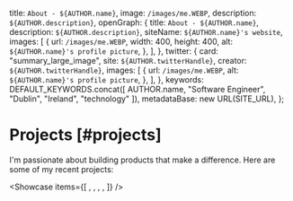 
  title: `About - ${AUTHOR.name}`,
  image: `/images/me.WEBP`,
  description: `${AUTHOR.description}`,
  openGraph: {
    title: `About - ${AUTHOR.name}`,
    description: `${AUTHOR.description}`,
    siteName: `${AUTHOR.name}'s website`,
    images: [
      {
        url: `/images/me.WEBP`,
        width: 400,
        height: 400,
        alt: `${AUTHOR.name}'s profile picture`,
      },
    ],
  },
  twitter: {
    card: "summary_large_image",
    site: `${AUTHOR.twitterHandle}`,
    creator: `${AUTHOR.twitterHandle}`,
    images: [
      {
        url: `/images/me.WEBP`,
        alt: `${AUTHOR.name}'s profile picture`,
      },
    ],
  },
  keywords: DEFAULT_KEYWORDS.concat([
    AUTHOR.name,
    "Software Engineer",
    "Dublin",
    "Ireland",
    "technology"
  ]),
  metadataBase: new URL(SITE_URL),
};

# Projects [#projects]

I'm passionate about building products that make a difference. Here are some of my recent projects:

<Showcase items={[
<ProjectCard
  key="jigsaw-presents"
  imagePath="/images/projects/jigsaw-presents.webp"
  title="Jigsaw Presents"
  description="A YouTube channel featuring creative projects and insightful storytelling."
  url="https://www.youtube.com/channel/UCx8iHEGQMyeInLgPQ81-EJA?sub_confirmation=1"
/>,
<ProjectCard
  key="samwise"
  imagePath="/images/projects/samwise-v2.png"
  title="Samwise"
  description="An open-source, high-performance digital blog and portfolio template built with Next.js 15."
  url="https://samwise-v2-template.vercel.app/"
/>,
<ProjectCard
  key="samwise"
  imagePath="/images/projects/tmplate.png"
  title="tmplate.xyz"
  description="Pure Web Design in Motion. An open sourced Next.js project exemplifying Polymorphic Web Design Principals."
  url="https://tmplate.xyz/"
/>,
<ProjectCard
  key="samwise"
  imagePath="/images/projects/thnws.png"
  title="thnws.ai"
  description="Providing a modern way for people to consume the news."
  url="https://thnws.ai"
/>,
]} />